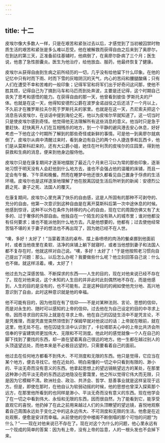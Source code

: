 ```yaml
---
---
---
```

title: 十二
---



皮埃尔像大多数人一样，只是在艰苦和紧张过去以后，才感觉到了当初被囚禁时物质生活的艰苦和紧张是多么难以忍受。他在被解救而获得自由之后来到了奥廖尔，在到达的第三天，正准备前往基辅时，他病倒了，在奥廖尔卧病了三个月；医生说，他患了急性胆囊炎。医生为他治疗，给他放血、服药，他最终恢复了健康。

皮埃尔从获得自由到生病之前所经历的一切，几乎没有给他留下什么印象。在他的记忆中只有时而下雨、时而下雪的灰暗阴沉的天气，内心的苦闷和腰腿酸痛；只有人们在遭受不幸和苦难的一般印象；记得军官和将军们出于好奇问这问那，使他不胜其烦，记得自己为了搞到马车和马匹而到处奔波，主要是还记得，这个时期自己丧失了思考和感悟的能力。在获得自由的那一天，他曾看到彼佳·罗斯托夫的尸体。也就是在这一天，他得知安德烈公爵在波罗金诺战役之后还活了一个月以上，不久前才在雅罗斯拉夫尔死于罗斯托夫的家里。也就是在这一天，杰尼索夫把这个消息告诉皮埃尔，在谈话中提到海伦之死，他以为皮埃尔早就知道了。这一切当时只是使皮埃尔感到奇怪。他觉得他无法理解所有这些消息的意义。他当时只是急于要赶快、赶快离开人们在互相残杀的地方，到一个平静的避风港去安心休息，好好考虑一下他在这个时期所了解到的那些奇怪或新鲜的事情。可是他一到奥廖尔就病倒了。皮埃尔从病中清醒过来时，看到身边有自己的两个仆人捷连季和瓦西卡，他们是从莫斯科赶来的，还有大公爵小姐，她住在叶利茨的皮埃尔的庄园里，得到他获救和生病的消息，便来到他身边服侍他。

皮埃尔只是在康复期间才逐渐地摆脱了最近几个月来已习以为常的那些印象，逐渐地习惯于明天没有人会赶他到什么地方去，谁也不会强占他的温暖的床铺，而且一定会有午餐、下午茶和晚餐。然而在睡梦中他还很久都看见自己置身于俘虏的生活环境。皮埃尔也是这样逐渐地理解了他在脱离囚徒生活后所听到的新闻：安德烈公爵之死、妻子之死、法国人的覆灭。

在康复期间，皮埃尔心里充满了快乐的自由感，这是人所固有的那种不可剥夺的、充分的自由，他第一次意识到这种自由是在离开莫斯科后第一次中途休息的时候。他感到惊讶，这种不以外在条件为转移的内心的自由，现在它的周围仿佛又有了太多的、过于奢侈的外部自由。他独自在一个陌生的没有熟人的城市里；谁对他都没有任何要求；谁也不能派他到什么地方去。凡是他想要的，他都有；过去使他经常苦恼不堪的关于妻子的想法也不再出现了，因为她已经不在人世。

“噢，多好！太好了！”当蒙着清洁的桌布、摆上香喷喷的肉汤的餐桌挪到他面前时，或者当他夜里在柔软、洁净的床铺上躺下就寝时，或者当他想到妻子和法国人都不复存在时，他就这样对自己说。“噢，多好！太好了！”于是他按照老习惯向自己提出了问题：那么，以后怎么办呢？我要做些什么呢？他立刻回答自己说：什么也不做。就这样活着。噢，太好了！

他过去为之深感苦恼、不断探求的东西——人生的目的，现在对他来说已经不存在了。现在对他来说，这个未知的人生目的并非此时此刻偶然地不存在，而是他感到，人生的目的是没有的，也不可能有。正是这种目的的阙如使他充分地、高兴地意识到了自由，此时这种意识就是他的幸福。

他不可能有目的，因为他现在有了信仰——不是对某种法则、言论、思想的信仰，而是对永生的、随时可以感知的上帝的信仰。过去他在为自己设定的目的中寻求上帝。因而寻求目的实际上就是在寻求上帝。他在自己的囚徒生活中不是凭言论，不是凭推理，而是凭直觉突然领悟到了保姆早就对他说过的话：上帝就在眼前，就在这里，他无处不在。他在囚徒生活中认识到了，卡拉塔耶夫心中的上帝比共济会所信奉的宇宙建筑师更加伟大、无限和不可测度。他此时的感觉就像一个人在自己的脚下找到了要找的东西，却一直在望着离自己很远的地方。他一生都在越过别人的头顶遥望远处，而他本来是不必极目远望的，只需要看着自己的面前。

他过去在任何地方都看不到伟大、不可测度和无限的东西。他只是觉得，它应当在某个地方，便去寻找它。他在近处的、明白易懂的一切之中只看到有限的、渺小的、平淡无奇而没有意义的东西。他拿起思想上的望远镜眺望远方的某处，在那里这种渺小而平淡无奇的东西远远地隐没在雾霭里，他之所以觉得它伟大而无限，只是因为它模糊不清。欧洲社会、政治、共济会、哲学、慈善事业就是这样呈现于远方。但是，即使在那时，在他自认为软弱动摇的时候，他的思想也曾深入探索那个远方，在那里他所看到的也同样是渺小、平淡无奇而没有意义的东西。现在他学会了在一切之中看到伟大、永恒和无限的东西，因而很自然，为了能看到它，能享受直观它的喜悦，他扔掉了在此之前用来越过人们的头顶瞭望的望远镜，喜悦地观察着自己周围永远处于变化之中的这永远伟大、不可测度和无限的生活。他愈是在近处观察，便愈是安详而幸福。从前使他的空中楼阁不断倒塌的那个可怕的问题“为什么？”——现在对他来说已不存在了。现在对这个为什么的问题，他心里永远有一个现成的简单的答案：因为有上帝，没有上帝的旨意，人的一根头发也不会掉下来。